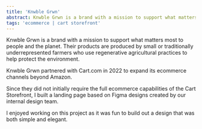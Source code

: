 ```yaml
---
title: 'Knwble Grwn'
abstract: Knwble Grwn is a brand with a mission to support what matters most to people and the planet.
tags: 'ecommerce | cart storefront'
---
```


Knwble Grwn is a brand with a mission to support what matters most to people and the planet. Their products are produced by small or traditionally underrepresented farmers who use regenerative agricultural practices to help protect the environment.

Knwble Grwn partnered with Cart.com in 2022 to expand its ecommerce channels beyond Amazon.

Since they did not initially require the full ecommerce capabilities of the Cart Storefront, I built a landing page based on Figma designs created by our internal design team.

I enjoyed working on this project as it was fun to build out a design that was both simple and elegant.

